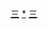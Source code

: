 {{Navbox
|name = 高雄市三民區
|title = [[高雄市]][[三民區]]行政區劃
|image = [[File:Sanmin villages.svg|150px]]
|style = width:100%
|bodyclass = hlist
|above = [[三民區公所|區公所]]所在地：[[安邦里]]
|group1 = [[覆鼎金]]
| list1 = 
*[[鼎金里]]
*[[鼎盛里]]
*[[鼎強里]]
*[[鼎力里]]
*[[鼎西里]]
*[[鼎中里]]
*[[鼎泰里]]
|group2 = [[灣子內_(三民區)|灣子內]]
| list2 = 
*-{[[灣子里]]}-
*[[灣愛里]]
*[[灣中里]]
*[[灣華里]]
*[[灣勝里]]
*[[灣利里]]
*[[灣復里]]
*[[灣興里]]
*[[灣成里]]
*[[正興里]]
*[[正順里]]
|group3 = [[本館]]
| list3 = 
*[[本館里]]
*[[本和里]]
*[[本文里]]
*[[本武里]]
*[[本元里]]
*[[本安里]]
*[[本上里]]
*[[本揚里]]
|group4 = [[三塊厝 (高雄市)|三塊厝]]
| list4 = 
*[[安宜里]]
*[[安泰里]]
*[[安邦里]]
*[[十全里]]
*[[十美里]]
*[[德北里]]
*[[立誠里]]
*[[立業里]]
*[[建東里]]
*[[興德里]]
*[[鳳南里]]
*[[鳳北里]]
*[[立德里 (三民區)|立德里]]
*[[千秋里]]
*[[千北里]]
|group5 = [[大港 (高雄市)|大港]]
| list5 = 
*[[港新里]]
*[[港東里]]
*[[港西里]]
*[[安康里]]
*[[安寧里]]
*[[安吉里 (三民區)|安吉里]]
*[[安發里]]
*[[安東里]]
*[[安和里 (高雄市)|安和里]]
*[[德智里]]
*[[達仁里]]
*[[達德里 (三民區)|達德里]]
*[[達明里]]
*[[達勇里]]
*[[同德里]]
*[[博愛里]]
*[[博惠里]]
*[[長明里]]
*[[民享里]]
*[[德行里]]
*[[精華里]]
|group6 = [[寶珠溝 (地名)|寶珠溝]]
| list6 = 
*[[寶珠里]]
*[[寶興里 (高雄市)|寶興里]]
*[[寶中里]]
*[[寶龍里]]
|group7 = [[獅頭 (高雄)|獅頭]]
| list7 = 
*[[寶獅里]]
*[[寶德里]]
*[[寶泰里]]
*[[寶華里]]
*[[寶國里]]
*[[寶民里]]
*[[寶慶里]]
*[[寶業里]]
*[[寶盛里]]
*[[寶安里]]
*[[寶玉里]]
}}<noinclude>
[[Category:高雄市的里|三]]
[[Category:三民區行政區劃|*]]
[[Category:高雄市行政區劃模板|三]]
</noinclude>